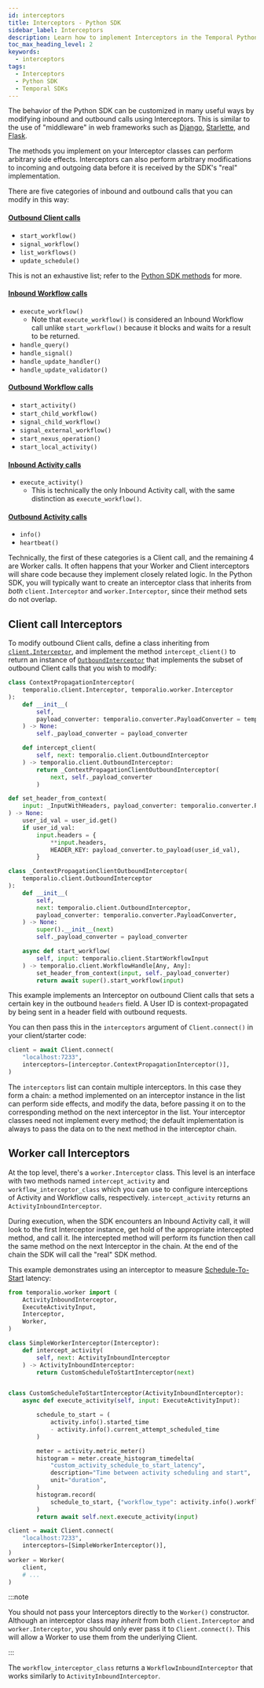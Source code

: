 ```yaml
---
id: interceptors
title: Interceptors - Python SDK
sidebar_label: Interceptors
description: Learn how to implement Interceptors in the Temporal Python SDK to manage inbound and outbound SDK calls, enhance tracing, and add authorization to your Workflows and Activities.
toc_max_heading_level: 2
keywords:
  - interceptors
tags:
  - Interceptors
  - Python SDK
  - Temporal SDKs
---
```


The behavior of the Python SDK can be customized in many useful ways by modifying inbound and outbound calls using Interceptors.
This is similar to the use of "middleware" in web frameworks such as [Django](https://docs.djangoproject.com/en/5.2/topics/http/middleware/), [Starlette](https://www.starlette.io/middleware/), and [Flask](https://flask.palletsprojects.com/en/stable/lifecycle/#middleware).

The methods you implement on your Interceptor classes can perform arbitrary side effects.
Interceptors can also perform arbitrary modifications to incoming and outgoing data before it is received by the SDK's "real" implementation.

There are five categories of inbound and outbound calls that you can modify in this way:

#### [Outbound Client calls](https://python.temporal.io/temporalio.client.OutboundInterceptor.html)

- `start_workflow()`
- `signal_workflow()`
- `list_workflows()`
- `update_schedule()`

This is not an exhaustive list; refer to the [Python SDK methods](https://python.temporal.io/temporalio.client.OutboundInterceptor.html) for more.

#### [Inbound Workflow calls](https://python.temporal.io/temporalio.worker.WorkflowInboundInterceptor.html)

- `execute_workflow()`
  - Note that `execute_workflow()` is considered an Inbound Workflow call unlike `start_workflow()` because it blocks and waits for a result to be returned.
- `handle_query()`
- `handle_signal()`
- `handle_update_handler()`
- `handle_update_validator()`

#### [Outbound Workflow calls](https://python.temporal.io/temporalio.worker.WorkflowOutboundInterceptor.html)

- `start_activity()`
- `start_child_workflow()`
- `signal_child_workflow()`
- `signal_external_workflow()`
- `start_nexus_operation()`
- `start_local_activity()`

#### [Inbound Activity calls](https://python.temporal.io/temporalio.worker.ActivityInboundInterceptor.html)

- `execute_activity()`
  - This is technically the only Inbound Activity call, with the same distinction as `execute_workflow()`.

#### [Outbound Activity calls](https://python.temporal.io/temporalio.worker.ActivityOutboundInterceptor.html)

- `info()`
- `heartbeat()`

Technically, the first of these categories is a Client call, and the remaining 4 are Worker calls.
It often happens that your Worker and Client interceptors will share code because they implement closely related logic.
In the Python SDK, you will typically want to create an interceptor class that inherits from _both_ `client.Interceptor` and `worker.Interceptor`, since their method sets do not overlap.

## Client call Interceptors

To modify outbound Client calls, define a class inheriting from [`client.Interceptor`](https://python.temporal.io/temporalio.client.Interceptor.html), and implement the method `intercept_client()` to return an instance of [`OutboundInterceptor`](https://python.temporal.io/temporalio.client.OutboundInterceptor.html) that implements the subset of outbound Client calls that you wish to modify:

```python
class ContextPropagationInterceptor(
    temporalio.client.Interceptor, temporalio.worker.Interceptor
):
    def __init__(
        self,
        payload_converter: temporalio.converter.PayloadConverter = temporalio.converter.default().payload_converter,
    ) -> None:
        self._payload_converter = payload_converter

    def intercept_client(
        self, next: temporalio.client.OutboundInterceptor
    ) -> temporalio.client.OutboundInterceptor:
        return _ContextPropagationClientOutboundInterceptor(
            next, self._payload_converter
        )

def set_header_from_context(
    input: _InputWithHeaders, payload_converter: temporalio.converter.PayloadConverter
) -> None:
    user_id_val = user_id.get()
    if user_id_val:
        input.headers = {
            **input.headers,
            HEADER_KEY: payload_converter.to_payload(user_id_val),
        }

class _ContextPropagationClientOutboundInterceptor(
    temporalio.client.OutboundInterceptor
):
    def __init__(
        self,
        next: temporalio.client.OutboundInterceptor,
        payload_converter: temporalio.converter.PayloadConverter,
    ) -> None:
        super().__init__(next)
        self._payload_converter = payload_converter

    async def start_workflow(
        self, input: temporalio.client.StartWorkflowInput
    ) -> temporalio.client.WorkflowHandle[Any, Any]:
        set_header_from_context(input, self._payload_converter)
        return await super().start_workflow(input)
```

This example implements an Interceptor on outbound Client calls that sets a certain key in the outbound `headers` field.
A User ID is context-propagated by being sent in a header field with outbound requests.

You can then pass this in the `interceptors` argument of `Client.connect()` in your client/starter code:

```python
client = await Client.connect(
    "localhost:7233",
    interceptors=[interceptor.ContextPropagationInterceptor()],
)
```

The `interceptors` list can contain multiple interceptors.
In this case they form a chain: a method implemented on an interceptor instance in the list can perform side effects, and modify the data, before passing it on to the corresponding method on the next interceptor in the list.
Your interceptor classes need not implement every method; the default implementation is always to pass the data on to the next method in the interceptor chain.

## Worker call Interceptors

At the top level, there's a `worker.Interceptor` class.
This level is an interface with two methods named `intercept_activity` and `workflow_interceptor_class` which you can use to configure interceptions of Activity and Workflow calls, respectively.
`intercept_activity` returns an `ActivityInboundInterceptor`.

During execution, when the SDK encounters an Inbound Activity call, it will look to the first Interceptor instance, get hold of the appropriate intercepted method, and call it.
Ihe intercepted method will perform its function then call the same method on the next Interceptor in the chain.
At the end of the chain the SDK will call the "real" SDK method.

This example demonstrates using an interceptor to measure [Schedule-To-Start](/encyclopedia/detecting-activity-failures#schedule-to-start-timeout) latency:

```python
from temporalio.worker import (
    ActivityInboundInterceptor,
    ExecuteActivityInput,
    Interceptor,
    Worker,
)

class SimpleWorkerInterceptor(Interceptor):
    def intercept_activity(
        self, next: ActivityInboundInterceptor
    ) -> ActivityInboundInterceptor:
        return CustomScheduleToStartInterceptor(next)


class CustomScheduleToStartInterceptor(ActivityInboundInterceptor):
    async def execute_activity(self, input: ExecuteActivityInput):

        schedule_to_start = (
            activity.info().started_time
            - activity.info().current_attempt_scheduled_time
        )

        meter = activity.metric_meter()
        histogram = meter.create_histogram_timedelta(
            "custom_activity_schedule_to_start_latency",
            description="Time between activity scheduling and start",
            unit="duration",
        )
        histogram.record(
            schedule_to_start, {"workflow_type": activity.info().workflow_type}
        )
        return await self.next.execute_activity(input)

client = await Client.connect(
    "localhost:7233",
    interceptors=[SimpleWorkerInterceptor()],
)
worker = Worker(
    client,
    # ...
)
```

:::note

You should not pass your Interceptors directly to the `Worker()` constructor.
Although an interceptor class may _inherit_ from both `client.Interceptor` and `worker.Interceptor`, you should only ever pass it to `Client.connect()`.
This will allow a Worker to use them from the underlying Client.

:::

The `workflow_interceptor_class` returns a `WorkflowInboundInterceptor` that works similarly to `ActivityInboundInterceptor`.
